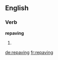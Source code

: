 ==English==

===Verb===
'''repaving'''

# {{present participle of|repave}}

[[de:repaving]]
[[fr:repaving]]